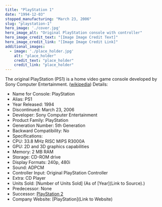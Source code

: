 ```yaml
---
title: "PlayStation 1"
date: "1994-12-03"
stopped_manufacturing: "March 23, 2006"
slug: "playstation-1"
hero_image: './cover.jpg'
hero_image_alt: "Original PlayStation console with controller"
hero_image_credit_text: "[Image Image Credit Text]"
hero_image_credit_link: "[Image Image Credit Link]"
additional_images:
  - image: './place_holder.jpg'
    alt: "place_holder"
    credit_text: "place_holder"
    credit_link: "place_holder"
---
```

The original PlayStation (PS1) is a home video game console developed by Sony Computer Entertainment. ([wikipedia](https://en.wikipedia.org.org/wiki/PlayStation))
Details:
- Name for Console: PlayStation
- Alias: PS1
- Year Released: 1994
- Discontinued: March 23, 2006
- Developer: Sony Computer Entertainment
- Product Family: PlayStation
- Generation Number: 5th Generation
- Backward Compatibility: No
- Specifications:
- CPU: 33.8 MHz RISC MIPS R3000A
- GPU: 2D and 3D graphics capabilities
- Memory: 2 MB RAM
- Storage: CD-ROM drive
- Display Formats: 240p, 480i
- Sound: ADPCM
- Controller Input: Original PlayStation Controller
- Extra: CD Player
- Units Sold: [Number of Units Sold] (As of [Year](Link to Source).)
- Predecessor: None
- Successor: [PlayStation 2](https://en.wikipedia.org.org/wiki/PlayStation_2)
- Company Website: [PlayStation](Link to Website)
